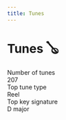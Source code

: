 ```yaml
---
title: Tunes
---
```


# Tunes 🪕
<div className='stats'>
  <div className='statBox'>
    <div className='label'>
      Number of tunes
    </div>
    <div className='value'>
      207
    </div>
  </div>
  <div className='statBox'>
    <div className='label'>
      Top tune type
    </div>
    <div className='value'>
      Reel
    </div>
  </div>
  <div className='statBox'>
    <div className='label'>
      Top key signature
    </div>
    <div className='value'>
      D major
    </div>
  </div>
</div>

<br /><br />


<DocCardList />